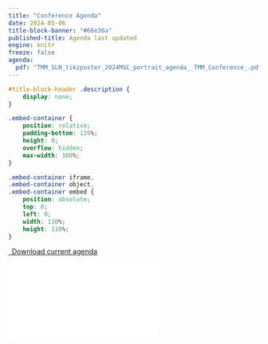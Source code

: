 ```yaml
---
title: "Conference Agenda"
date: 2024-05-06
title-block-banner: "#66e36a"
published-title: Agenda last updated
engine: knitr
freeze: false
agenda:
  pdf: "TMM_SLN_tikzposter_2024MSC_portrait_agenda__TMM_Conference_.pdf"
---
```


```css
#title-block-header .description {
    display: none;
}
```

```css
.embed-container {
    position: relative;
    padding-bottom: 129%;
    height: 0;
    overflow: hidden;
    max-width: 100%;
}

.embed-container iframe,
.embed-container object,
.embed-container embed {
    position: absolute;
    top: 0;
    left: 0;
    width: 110%;
    height: 110%;
}
```

```{=html}
<p class="text-center">
  <a class="btn btn-primary btn-lg agenda-download" href="`r rmarkdown::metadata$agenda$pdf`" target="_blank">
    <i class="fa-solid fa-file-arrow-down"></i>&ensp;Download current agenda
  </a>
</p>

<div class="embed-container">
  <iframe src="`r rmarkdown::metadata$agenda$pdf`" style="border: 0.5px"></iframe>
</div>
```